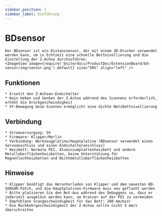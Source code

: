```yaml
---
sidebar_position: 1
sidebar_label: Einführung
---
```



# BDsensor

    Der BDsensor ist ein Distanzsensor, der mit einem 3D-Drucker verwendet werden kann, um in Echtzeit eine schnelle Bettnivellierung und die Einstellung der Z-Achse durchzuführen.
    <ImageView image={require('@site/docs/ProductDoc/ExtensionBoard/bd-sensor/img/sensor.png').default} size="50%" align="left" />

## Funktionen

    * Ersetzt den Z-Achsen-Endschalter
    * Kein Heben und Senken der Z-Achse während des Scannens erforderlich, erhöht die Druckgeschwindigkeit
    * XY-Bewegung beim Scannen ermöglicht eine dichte Netzbettnivellierung

## Verbindung

    * Stromversorgung: 5V
    * Firmware: Klipper/Marlin
    * Verbindung: Werkzeugplatine/Hauptplatine (BDsensor verwendet einen Servoanschluss und einen Endschalteranschluss)
    * Heizbett: Normale PEI, Aluminiumplattenheizbett und andere Metalloberflächenheizbetten, keine Unterstützung für Magnetlochheizbetten und Nichtmetalloberflächenheizbetten

## Hinweise

    * Klipper benötigt das Herunterladen von Klipper und dem neuesten BD-SENSOR-Patch, und die Hauptplatinen-Firmware muss neu geflasht werden
    * Bitte platzieren Sie den Not-Aus während des Debuggens so, dass er jederzeit ausgelöst werden kann, um Kratzer auf der PEI zu vermeiden
    * Empfohlene Scangeschwindigkeit für das Bett: 200 mm/min!
    * Die Rückkehrgeschwindigkeit der Z-Achse sollte nicht 5 mm/s überschreiten

